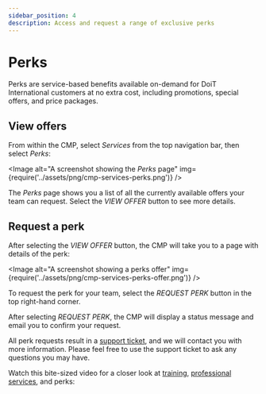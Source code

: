 ```yaml
---
sidebar_position: 4
description: Access and request a range of exclusive perks
---
```


# Perks

Perks are service-based benefits available on-demand for DoiT International customers at no extra cost, including promotions, special offers, and price packages.

## View offers

From within the CMP, select _Services_ from the top navigation bar, then select _Perks_:


<Image
  alt="A screenshot showing the _Perks_ page"
  img={require('../assets/png/cmp-services-perks.png')}
/>

The _Perks_ page shows you a list of all the currently available offers your team can request. Select the _VIEW OFFER_ button to see more details.

## Request a perk

After selecting the _VIEW OFFER_ button, the CMP will take you to a page with details of the perk:

<Image
  alt="A screenshot showing a perks offer"
  img={require('../assets/png/cmp-services-perks-offer.png')}
/>

To request the perk for your team, select the _REQUEST PERK_ button in the top right-hand corner.

After selecting _REQUEST PERK_, the CMP will display a status message and email you to confirm your request.

All perk requests result in a [support ticket](consulting-support/index.mdx), and we will contact you with more information. Please feel free to use the support ticket to ask any questions you may have.

Watch this bite-sized video for a closer look at [training](training.mdx), [professional services](proserv.mdx), and perks:


<LoomEmbed id="9ff183270cb84e32817818589a80d37e" />
